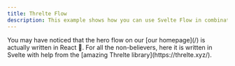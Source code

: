 ```yaml
---
title: Threlte Flow
description: This example shows how you can use Svelte Flow in combination with Threlte to create a flow that controls a 3D scene.
---
```



<ExampleLayout>
You may have noticed that the hero flow on our [our homepage](/) is actually written in React 🙈.
For all the non-believers, here it is written in Svelte with help from the [amazing Threlte library](https://threlte.xyz/).

<RemoteCodeViewer route="examples/misc/threlte-flow" framework="svelte" />

</ExampleLayout>

<UnusedPropWarning />
